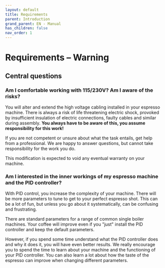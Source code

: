 ```yaml
---
layout: default
title: Requirements
parent: Introduction
grand_parent: EN - Manual
has_children: false
nav_order: 1
---
```


# Requirements – Warning

<Caution />

## Central questions

### Am I comfortable working with 115/230V? Am I aware of the risks?

You will alter and extend the high voltage cabling installed in your espresso machine. There is always a risk of life threatening electric shock, provoked by insufficient insulation of electric connections, faulty cables and similar during assembly. **You always have to be aware of this, you assume responsibility for this work!**

If you are not competent or unsure about what the task entails, get help from a professional. We are happy to answer questions, but cannot take responsibility for the work you do.

This modification is expected to void any eventual warranty on your machine.

### Am I interested in the inner workings of my espresso machine and the PID controller?

With PID control, you increase the complexity of your machine. There will be more parameters to tune to get to your perfect espresso shot. This can be a lot of fun, but unless you go about it systematically, can be confusing and frustrating.

There are standard parameters for a range of common single boiler machines. Your coffee will improve even if you "just" install the PID controller and keep the default parameters.

However, if you spend some time understand what the PID controller does and why it does it, you will have even better results. We really encourage you to spend the time to learn about your machine and the functioning of your PID controller. You can also learn a lot about how the taste of the espresso can improve when changing different parameters.
